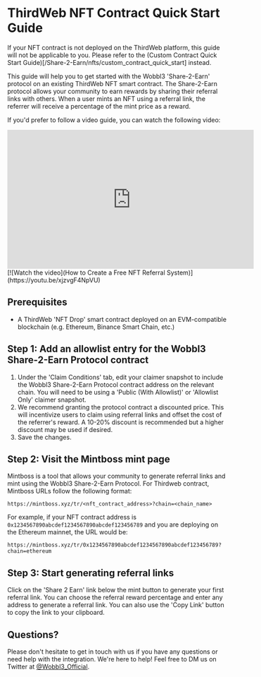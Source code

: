 
# ThirdWeb NFT Contract Quick Start Guide

<Callout type="warning" emoji="⚠️">
  If your NFT contract is not deployed on the ThirdWeb platform, this guide will not be applicable to you. Please refer to the (Custom Contract Quick Start Guide)[/Share-2-Earn/nfts/custom_contract_quick_start] instead.
</Callout>

This guide will help you to get started with the Wobbl3 'Share-2-Earn' protocol on an existing ThirdWeb NFT smart contract. The Share-2-Earn protocol allows your community to earn rewards by sharing their referral links with others. When a user mints an NFT using a referral link, the referrer will receive a percentage of the mint price as a reward.

If you'd prefer to follow a video guide, you can watch the following video:

<iframe width="560" height="315" src="https://www.youtube.com/embed/xjzvgF4NpVU?si=pjKxoTmg0HjEWGxP" title="YouTube video player" frameborder="0" allow="accelerometer; autoplay; clipboard-write; encrypted-media; gyroscope; picture-in-picture; web-share" referrerpolicy="strict-origin-when-cross-origin" allowfullscreen></iframe>
[![Watch the video](How to Create a Free NFT Referral System)](https://youtu.be/xjzvgF4NpVU)

## Prerequisites

- A ThirdWeb 'NFT Drop' smart contract deployed on an EVM-compatible blockchain (e.g. Ethereum, Binance Smart Chain, etc.)

## Step 1: Add an allowlist entry for the Wobbl3 Share-2-Earn Protocol contract

1. Under the 'Claim Conditions' tab, edit your claimer snapshot to include the Wobbl3 Share-2-Earn Protocol contract address on the relevant chain. You will need to be using a 'Public (With Allowlist)' or 'Allowlist Only' claimer snapshot.
2. We recommend granting the protocol contract a discounted price. This will incentivize users to claim using referral links and offset the cost of the referrer's reward. A 10-20% discount is recommended but a higher discount may be used if desired.
3. Save the changes.

## Step 2: Visit the Mintboss mint page

Mintboss is a tool that allows your community to generate referral links and mint using the Wobbl3 Share-2-Earn Protocol. For Thirdweb contract, Mintboss URLs follow the following format:

```
https://mintboss.xyz/tr/<nft_contract_address>?chain=<chain_name>
```

For example, if your NFT contract address is `0x1234567890abcdef1234567890abcdef123456789` and you are deploying on the Ethereum mainnet, the URL would be:

```
https://mintboss.xyz/tr/0x1234567890abcdef1234567890abcdef123456789?chain=ethereum
```

## Step 3: Start generating referral links

Click on the 'Share 2 Earn' link below the mint button to generate your first referral link. You can choose the referral reward percentage and enter any address to generate a referral link. You can also use the 'Copy Link' button to copy the link to your clipboard.

## Questions?

Please don't hesitate to get in touch with us if you have any questions or need help with the integration. We're here to help! Feel free to DM us on Twitter at [@Wobbl3_Official](https://twitter.com/Wobbl3_Official).